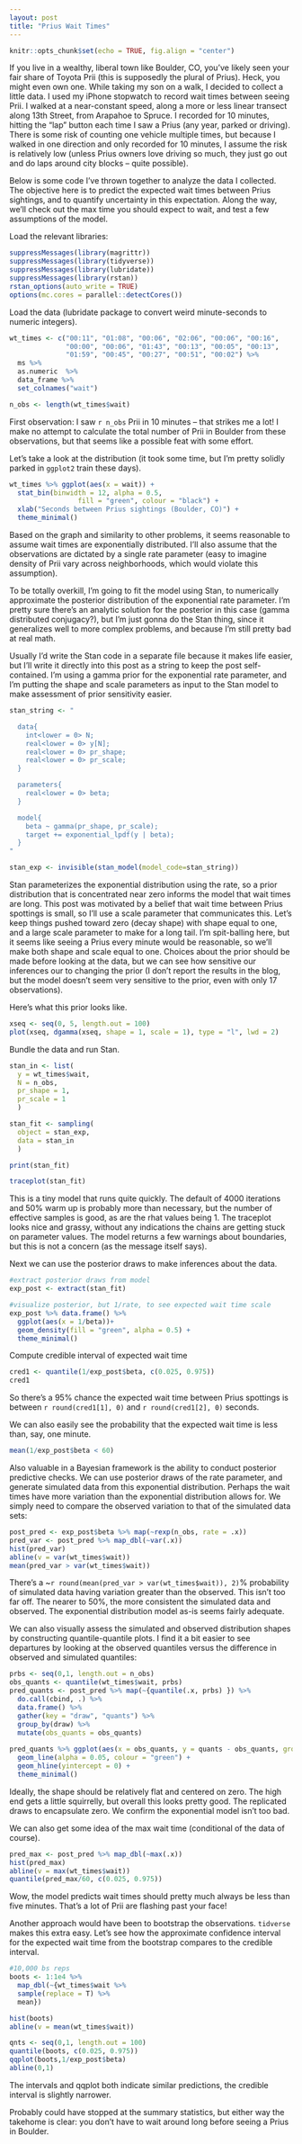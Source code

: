 ```yaml
---
layout: post
title: "Prius Wait Times"
---
```



```r
knitr::opts_chunk$set(echo = TRUE, fig.align = "center")
```


If you live in a wealthy, liberal town like Boulder, CO, you've likely seen your fair share of Toyota Prii (this is supposedly the plural of Prius). Heck, you might even own one. While taking my son on a walk, I decided to collect a little data. I used my iPhone stopwatch to record wait times between seeing Prii. I walked at a near-constant speed, along a more or less linear transect along 13th Street, from Arapahoe to Spruce. I recorded for 10 minutes, hitting the "lap" button each time I saw a Prius (any year, parked or driving). There is some risk of counting one vehicle multiple times, but because I walked in one direction and only recorded for 10 minutes, I assume the risk is relatively low (unless Prius owners love driving so much, they just go out and do laps around city blocks -- quite possible).

Below is some code I've thrown together to analyze the data I collected. The objective here is to predict the expected wait times between Prius sightings, and to quantify uncertainty in this expectation. Along the way, we'll check out the max time you should expect to wait, and test a few assumptions of the model.


Load the relevant libraries:
```r
suppressMessages(library(magrittr))
suppressMessages(library(tidyverse))
suppressMessages(library(lubridate))
suppressMessages(library(rstan))
rstan_options(auto_write = TRUE)
options(mc.cores = parallel::detectCores())
```


Load the data (lubridate package to convert weird minute-seconds to numeric integers).

```r
wt_times <- c("00:11", "01:08", "00:06", "02:06", "00:06", "00:16",
              "00:00", "00:06", "01:43", "00:13", "00:05", "00:13",
              "01:59", "00:45", "00:27", "00:51", "00:02") %>% 
  ms %>%
  as.numeric  %>%
  data_frame %>%
  set_colnames("wait")

n_obs <- length(wt_times$wait)
```

First observation: I saw `r n_obs` Prii in 10 minutes -- that strikes me a lot! I make no attempt to calculate the total number of Prii in Boulder from these observations, but that seems like a possible feat with some effort.

Let's take a look at the distribution (it took some time, but I'm pretty solidly parked in `ggplot2` train these days).

```r
wt_times %>% ggplot(aes(x = wait)) +
  stat_bin(binwidth = 12, alpha = 0.5,
                 fill = "green", colour = "black") +
  xlab("Seconds between Prius sightings (Boulder, CO)") +
  theme_minimal()
```


Based on the graph and similarity to other problems, it seems reasonable to assume wait times are exponentially distributed. I'll also assume that the observations are dictated by a single rate parameter (easy to imagine density of Prii vary across neighborhoods, which would violate this assumption). 

To be totally overkill, I'm going to fit the model using Stan, to numerically approximate the posterior distribution of the exponential rate parameter. I'm pretty sure there's an analytic solution for the posterior in this case (gamma distributed conjugacy?), but I'm just gonna do the Stan thing, since it generalizes well to more complex problems, and because I'm still pretty bad at real math.

Usually I'd write the Stan code in a separate file because it makes life easier, but I'll write it directly into this post as a string to keep the post self-contained. I'm using a gamma prior for the exponential rate parameter, and I'm putting the shape and scale parameters as input to the Stan model to make assessment of prior sensitivity easier.

```r

stan_string <- "

  data{
    int<lower = 0> N;
    real<lower = 0> y[N];
    real<lower = 0> pr_shape;
    real<lower = 0> pr_scale;
  }

  parameters{
    real<lower = 0> beta; 
  }

  model{
    beta ~ gamma(pr_shape, pr_scale);
    target += exponential_lpdf(y | beta);
  }
"

stan_exp <- invisible(stan_model(model_code=stan_string))
```


Stan parameterizes the exponential distribution using the rate, so a prior distribution that is concentrated near zero informs the model that wait times are long. This post was motivated by a belief that wait time between Prius spottings is small, so I'll use a scale parameter that communicates this. Let's keep things pushed toward zero (decay shape) with shape equal to one, and a large scale parameter to make for a long tail. I'm spit-balling here, but it seems like seeing a Prius every minute would be reasonable, so we'll make both shape and scale equal to one. Choices about the prior should be made before looking at the data, but we can see how sensitive our inferences our to changing the prior (I don't report the results in the blog, but the model doesn't seem very sensitive to the prior, even with only 17 observations).

Here's what this prior looks like.

```r
xseq <- seq(0, 5, length.out = 100)
plot(xseq, dgamma(xseq, shape = 1, scale = 1), type = "l", lwd = 2)
```


Bundle the data and run Stan.

```r

stan_in <- list(
  y = wt_times$wait,
  N = n_obs,
  pr_shape = 1,
  pr_scale = 1
  )

stan_fit <- sampling(
  object = stan_exp,
  data = stan_in
  )

print(stan_fit)

traceplot(stan_fit)
```

This is a tiny model that runs quite quickly. The default of 4000 iterations and 50% warm up is probably more than necessary, but the number of effective samples is good, as are the rhat values being 1. The traceplot looks nice and grassy, without any indications the chains are getting stuck on parameter values. The model returns a few warnings about boundaries, but this is not a concern (as the message itself says).

Next we can use the posterior draws to make inferences about the data.

```r
#extract posterior draws from model
exp_post <- extract(stan_fit)

#visualize posterior, but 1/rate, to see expected wait time scale
exp_post %>% data.frame() %>% 
  ggplot(aes(x = 1/beta))+
  geom_density(fill = "green", alpha = 0.5) +
  theme_minimal()
```



Compute credible interval of expected wait time

```r
cred1 <- quantile(1/exp_post$beta, c(0.025, 0.975))
cred1
```

So there's a 95% chance the expected wait time between Prius spottings is between `r round(cred1[1], 0)` and `r round(cred1[2], 0)` seconds.

We can also easily see the probability that the expected wait time is less than, say, one minute. 

```r
mean(1/exp_post$beta < 60)
```

Also valuable in a Bayesian framework is the ability to conduct posterior predictive checks. We can use posterior draws of the rate parameter, and generate simulated data from this exponential distribution. Perhaps the wait times have more variation than the exponential distribution allows for. We simply need to compare the observed variation to that of the simulated data sets:

```r
post_pred <- exp_post$beta %>% map(~rexp(n_obs, rate = .x))
pred_var <- post_pred %>% map_dbl(~var(.x))
hist(pred_var)
abline(v = var(wt_times$wait))
mean(pred_var > var(wt_times$wait))
```

There's a ~`r round(mean(pred_var > var(wt_times$wait)), 2)`% probability of simulated data having variation greater than the observed. This isn't too far off. The nearer to 50%, the more consistent the simulated data and observed. The exponential distribution model as-is seems fairly adequate.


We can also visually assess the simulated and observed distribution shapes by constructing quantile-quantile plots. I find it a bit easier to see departures by looking at the observed quantiles versus the difference in observed and simulated quantiles:

```r
prbs <- seq(0,1, length.out = n_obs)
obs_quants <- quantile(wt_times$wait, prbs)
pred_quants <- post_pred %>% map(~{quantile(.x, prbs) }) %>%
  do.call(cbind, .) %>% 
  data.frame() %>%
  gather(key = "draw", "quants") %>%
  group_by(draw) %>%
  mutate(obs_quants = obs_quants)
  
pred_quants %>% ggplot(aes(x = obs_quants, y = quants - obs_quants, group = draw))+
  geom_line(alpha = 0.05, colour = "green") +
  geom_hline(yintercept = 0) +
  theme_minimal()

```


Ideally, the shape should be relatively flat and centered on zero. The high end gets a little squirrelly, but overall this looks pretty good. The replicated draws to encapsulate zero. We confirm the exponential model isn't too bad.


We can also get some idea of the max wait time (conditional of the data of course).

```r
pred_max <- post_pred %>% map_dbl(~max(.x))
hist(pred_max)
abline(v = max(wt_times$wait))
quantile(pred_max/60, c(0.025, 0.975))
```

Wow, the model predicts wait times should pretty much always be less than five minutes. That's a lot of Prii are flashing past your face!


Another approach would have been to bootstrap the observations. `tidverse` makes this extra easy.
Let's see how the approximate confidence interval for the expected wait time from the bootstrap compares to the credible interval.
```r
#10,000 bs reps
boots <- 1:1e4 %>% 
  map_dbl(~{wt_times$wait %>% 
  sample(replace = T) %>% 
  mean})

hist(boots)
abline(v = mean(wt_times$wait))

qnts <- seq(0,1, length.out = 100)
quantile(boots, c(0.025, 0.975))
qqplot(boots,1/exp_post$beta)
abline(0,1)
```

The intervals and qqplot both indicate similar predictions, the credible interval is slightly narrower.

Probably could have stopped at the summary statistics, but either way the takehome is clear: you don't have to wait around long before seeing a Prius in Boulder.
